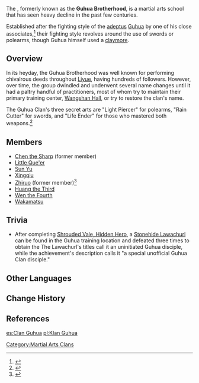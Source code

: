 {{Faction Infobox
|image        = 
|caption      = 
|leader       = 
|base         = [[Liyue]]
|region       = Liyue
}}
{{Quote|The noblest martial virtue is to pursue that which benefits other people.|The beliefs of the Guhua Clan<ref>{{Ref/NPC|Chen the Sharp}}</ref>}}
The {{Lang|'''Guhua Clan'''|zh=古华派|zh_rm=Gǔhuá-pài|zh_tl=Sect of Ancient Splendor}}, formerly known as the '''Guhua Brotherhood''', is a martial arts school that has seen heavy decline in the past few centuries.

Established after the fighting style of the [[adeptus]] [[Guhua]] by one of his close associates,<ref name="RS">{{Ref/Weapon|Rainslasher}}</ref> their fighting style revolves around the use of swords or polearms, though Guhua himself used a [[Rainslasher|claymore]].

==Overview==
In its heyday, the Guhua Brotherhood was well known for performing chivalrous deeds throughout [[Liyue]], having hundreds of followers. However, over time, the group dwindled and underwent several name changes until it had a paltry handful of practitioners, most of whom try to maintain their primary training center, [[Wangshan Hall]], or try to restore the clan's name.

The Guhua Clan's three secret arts are "Light Piercer" for polearms, "Rain Cutter" for swords, and "Life Ender" for those who mastered both weapons.<ref>{{Ref/CS|Xingqiu|Vision}}</ref>

==Members==
* [[Chen the Sharp]]  (former member)
* [[Little Que'er]]
* [[Sun Yu]]
* [[Xingqiu]]
* [[Zhiruo]] (former member)<ref>{{Ref/Quest|Yesteryear's Lanterns and the Guhua of Today}}</ref>
* [[Huang the Third]]
* [[Wen the Fourth]]
* [[Wakamatsu]]

==Trivia==
* After completing [[Shrouded Vale, Hidden Hero]], a [[Stonehide Lawachurl]] can be found in the Guhua training location and defeated three times to obtain the {{Achievement|"Wanna Learn? I'll Teach You!"}} The Lawachurl's titles call it an uninitiated Guhua disciple, while the achievement's description calls it "a special unofficial Guhua Clan disciple."

==Other Languages==
{{Other Languages
|en       = Guhua Clan
|zhs      = 古华派
|zhs_rm   = Gǔhuá-pài
|zht      = 古華派
|zht_rm   = Gǔhuá-pài
|zh_tl    = Sect of Ancient Splendor
|ja       = 古華派
|ja_rm    = Koka-ha<ref>{{Ref/VO|Xingqiu|読書仲間について…|ja}}</ref>
|ja_tl    = Sect of Ancient Splendor{{Sino|ja}}
|ko       = {{tt|고화파|古華派}}
|ko_rm    = Gohwa-pa
|ko_tl    = Sect of Ancient Splendor{{Sino|ko}}
|es       = Clan Guhua
|es_tl    = Guhua Clan
|fr       = Clan Guhua
|fr_tl    = Guhua Clan
|ru       = Школа Гухуа
|ru_tl    = Guhua School
|th       = สำนัก Guhua
|th_rm    = Sam-nak Guhua
|th_tl    = 
|vi       = {{tt|Phái|派}} {{tt|Cổ Hoa|古华}}
|vi_tl    = Sect of Ancient Splendor{{Sino|vi|part=1}}
|de       = Guhua-Schule
|de_tl    = Guhua School
|id       = Klan Guhua
|id_tl    = Guhua Clan
|pt       = Clã de Guhua
|pt_tl    = Clan of Guhua
|tr       = Guhua Klanı
|tr_tl    = 
|it       = Clan Guhua
|it_tl    = 
}}

==Change History==
{{Change History|introduced=1.0}}

==References==
{{Reflist|2}}

[[Category:Martial Arts Clans]]

[[es:Clan Guhua]]
[[pl:Klan Guhua]]